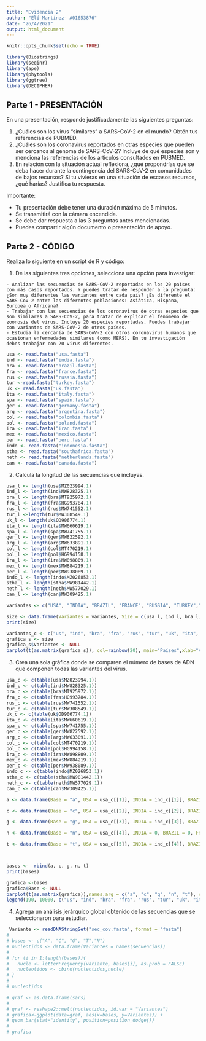 ---
title: "Evidencia 2"
author: "Elí Martínez- A01653876"
date: "26/4/2021"
output: html_document
---

```{r setup, include=FALSE}
knitr::opts_chunk$set(echo = TRUE)
```

```{r librerías}
library(Biostrings)
library(seqinr)
library(ape)
library(phytools)
library(ggtree)
library(DECIPHER)
```

## Parte 1 - PRESENTACIÓN
  En una presentación, responde justificadamente las siguientes preguntas:

  1. ¿Cuáles son los virus “similares” a SARS-CoV-2 en el mundo? Obtén tus referencias de PUBMED.
  2. ¿Cuáles son los coronavirus reportados en otras especies que pueden ser cercanos al genoma de SARS-CoV-2? Incluye de qué especies son y menciona las referencias de los artículos consultados en PUBMED.
  3. En relación con la situación actual reflexiona, ¿qué propondrías que se deba hacer durante la contingencia del SARS-CoV-2 en comunidades de bajos recursos? Si tu vivieras en una situación de escasos recursos, ¿qué harías? Justifica tu respuesta.
    
  Importante:

  - Tu presentación debe tener una duración máxima de 5 minutos.
  - Se transmitirá con la cámara encendida.
  - Se debe dar respuesta a las 3 preguntas antes mencionadas.
  - Puedes compartir algún documento o presentación de apoyo.
  
    
## Parte 2 - CÓDIGO

  Realiza lo siguiente en un script de R y código:

  1. De las siguientes tres opciones, selecciona una opción para investigar:
  
    - Analizar las secuencias de SARS-CoV-2 reportadas en los 20 países con más casos reportados. Y puedes tratar de responder a la pregunta: ¿Son muy diferentes las variantes entre cada país? ¿Es diferente el SARS-CoV-2 entre las diferentes poblaciones: Asiática, Hispana, Europea o Africana?
    - Trabajar con las secuencias de los coronavirus de otras especies que son similares a SARS-CoV-2, para tratar de explicar el fenómeno de zoonosis del virus. Incluye 20 especies reportadas. Puedes trabajar con variantes de SARS-CoV-2 de otros países.
    - Estudia la cercanía de SARS-CoV-2 con otros coronavirus humanos que ocasionan enfermedades similares (como MERS). En tu investigación debes trabajar con 20 virus diferentes.
    
```{r secuencias}
usa <- read.fasta("usa.fasta")
ind <- read.fasta("india.fasta")
bra <- read.fasta("brazil.fasta")
fra <- read.fasta("france.fasta")
rus <- read.fasta("russia.fasta")
tur <-read.fasta("turkey.fasta")
uk <- read.fasta("uk.fasta")
ita <- read.fasta("italy.fasta")
spa <- read.fasta("spain.fasta")
ger <- read.fasta("germany.fasta")
arg <- read.fasta("argentina.fasta")
col <- read.fasta("colombia.fasta")
pol <- read.fasta("poland.fasta")
ira <- read.fasta("iran.fasta")
mex <- read.fasta("mexico.fasta")
per <- read.fasta("peru.fasta")
indo <- read.fasta("indonesia.fasta")
stha <- read.fasta("southafrica.fasta")
neth <- read.fasta("netherlands.fasta")
can <- read.fasta("canada.fasta")

```

  2. Calcula la longitud de las secuencias que incluyas.
  
```{r longitud}
usa_l <- length(usa$MZ023994.1)
ind_l <- length(ind$MW828325.1)
bra_l <- length(bra$MT925972.1)
fra_l <- length(fra$HG993784.1)
rus_l <- length(rus$MW741552.1)
tur_l <-length(tur$MW308549.1)
uk_l <- length(uk$OD906774.1)
ita_l <- length(ita$MW660619.1)
spa_l <- length(spa$MW741755.1)
ger_l <- length(ger$MW822592.1)
arg_l <- length(arg$MW633891.1)
col_l <- length(col$MT470219.1)
pol_l <- length(pol$HG994158.1)
ira_l <- length(ira$MW898809.1)
mex_l <- length(mex$MW884219.1)
per_l <- length(per$MW938089.1)
indo_l <- length(indo$MZ026853.1)
stha_l <- length(stha$MW981442.1)
neth_l <- length(neth$MW577029.1)
can_l <- length(can$MW309425.1)

variantes <- c("USA", "INDIA", "BRAZIL", "FRANCE", "RUSSIA", "TURKEY","UK", "ITALY", "SPAIN","GERMANY", "ARGENTINA", "COLOMBIA", "POLAND", "IRAN", "MEXICO", "PERU", "INDONESIA", "SOUTH AFRICA", "NETHERLANDS", "CANADA")

size <- data.frame(Variantes = variantes, Size = c(usa_l, ind_l, bra_l, fra_l, rus_l, tur_l, uk_l, ita_l, spa_l, ger_l, arg_l, col_l, pol_l, ira_l, mex_l, per_l, indo_l, stha_l, neth_l, can_l))
print(size)

variantes_c <- c("us", "ind", "bra", "fra", "rus", "tur", "uk", "ita", "spa", "ger", "arg", "col", "pol", "ira", "mex", "per", "indo", "stha", "neth", "can")
grafica_s <- size
grafica_s$Variantes <- NULL
barplot(t(as.matrix(grafica_s)), col=rainbow(20), main="Países",xlab="Variantes", ylab="Frecuencia", xlim = c(0,50), cex.axis = 1,  ylim = c(0,30000), beside = TRUE, legend.text = variantes_c)

```

  3. Crea una sola gráfica donde se comparen el número de bases de ADN que componen todas las variantes del virus. 

```{r}
usa_c <- c(table(usa$MZ023994.1))
ind_c <- c(table(ind$MW828325.1))
bra_c <- c(table(bra$MT925972.1))
fra_c <- c(table(fra$HG993784.1))
rus_c <- c(table(rus$MW741552.1))
tur_c <- c(table(tur$MW308549.1))
uk_c <- c(table(uk$OD906774.1))
ita_c <- c(table(ita$MW660619.1))
spa_c <- c(table(spa$MW741755.1))
ger_c <- c(table(ger$MW822592.1))
arg_c <- c(table(arg$MW633891.1))
col_c <- c(table(col$MT470219.1))
pol_c <- c(table(pol$HG994158.1))
ira_c <- c(table(ira$MW898809.1))
mex_c <- c(table(mex$MW884219.1))
per_c <- c(table(per$MW938089.1))
indo_c <- c(table(indo$MZ026853.1))
stha_c <- c(table(stha$MW981442.1))
neth_c <- c(table(neth$MW577029.1))
can_c <- c(table(can$MW309425.1))

a <- data.frame(Base = "a", USA = usa_c[[1]], INDIA = ind_c[[1]], BRAZIL = bra_c[[1]], FRANCE = fra_c[[1]], RUSSIA = rus_c[[1]], TURKEY = tur_c[[1]], UK = uk_c[[1]], ITALY = ita_c[[1]], SPAIN = spa_c[[1]], GERMANY = ger_c[[1]], ARGENTINA = arg_c[[1]], COLOMBIA = col_c[[1]], POLAND = pol_c[[1]], IRAN = ira_c[[1]], MEXICO = mex_c[[1]], PERU = per_c[[1]], INDONESIA = indo_c[[1]], SOUTHAFRICA = stha_c[[1]], NETHERLANDS = neth_c[[1]] , CANADA = can_c[[1]])

c <- data.frame(Base = "c", USA = usa_c[[2]], INDIA = ind_c[[2]], BRAZIL = bra_c[[2]], FRANCE = fra_c[[2]], RUSSIA = rus_c[[2]], TURKEY = tur_c[[2]], UK = uk_c[[2]], ITALY = ita_c[[2]], SPAIN = spa_c[[2]], GERMANY = ger_c[[2]], ARGENTINA = arg_c[[2]], COLOMBIA = col_c[[2]], POLAND = pol_c[[2]], IRAN = ira_c[[2]], MEXICO = mex_c[[2]], PERU = per_c[[2]], INDONESIA = indo_c[[2]], SOUTHAFRICA = stha_c[[2]], NETHERLANDS = neth_c[[2]] , CANADA = can_c[[2]])

g <- data.frame(Base = "g", USA = usa_c[[3]], INDIA = ind_c[[3]], BRAZIL = bra_c[[3]], FRANCE = fra_c[[3]], RUSSIA = rus_c[[3]], TURKEY = tur_c[[3]], UK = uk_c[[3]], ITALY = ita_c[[3]], SPAIN = spa_c[[3]], GERMANY = ger_c[[3]], ARGENTINA = arg_c[[3]], COLOMBIA = col_c[[3]], POLAND = pol_c[[3]], IRAN = ira_c[[3]], MEXICO = mex_c[[3]], PERU = per_c[[3]], INDONESIA = indo_c[[3]], SOUTHAFRICA = stha_c[[3]], NETHERLANDS = neth_c[[3]] , CANADA = can_c[[3]])

n <- data.frame(Base = "n", USA = usa_c[[4]], INDIA = 0, BRAZIL = 0, FRANCE = fra_c[[4]], RUSSIA = 0, TURKEY = 0, UK = uk_c[[4]], ITALY = 0, SPAIN = 0, GERMANY = ger_c[[4]], ARGENTINA = arg_c[[4]], COLOMBIA = 0, POLAND = pol_c[[4]], IRAN = ira_c[[4]], MEXICO = mex_c[[4]], PERU = 0, INDONESIA = indo_c[[4]], SOUTHAFRICA = stha_c[[4]], NETHERLANDS = 0 , CANADA = can_c[[4]])

t <- data.frame(Base = "t", USA = usa_c[[5]], INDIA = ind_c[[4]], BRAZIL = bra_c[[4]],FRANCE = fra_c[[5]], RUSSIA = rus_c[[4]], TURKEY = tur_c[[4]], UK = uk_c[[5]], ITALY = ita_c[[4]], SPAIN = spa_c[[4]], GERMANY = ger_c[[5]], ARGENTINA = arg_c[[5]], COLOMBIA = col_c[[4]], POLAND = pol_c[[5]], IRAN = ira_c[[5]], MEXICO = mex_c[[5]], PERU = per_c[[4]], INDONESIA = indo_c[[5]], SOUTHAFRICA = stha_c[[5]], NETHERLANDS = neth_c[[4]] , CANADA = can_c[[5]])



bases <-  rbind(a, c, g, n, t)
print(bases)

grafica <-bases
grafica$Base <- NULL
barplot(t(as.matrix(grafica)),names.arg = c("a", "c", "g", "n", "t"), col=rainbow(20), main="Variantes",xlab="Bases", ylab="Frecuencia", xlim = c(0,170), cex.axis = 1,  ylim = c(0,10000), beside = TRUE)
legend(190, 10000, c("us", "ind", "bra", "fra", "rus", "tur", "uk", "ita", "spa", "ger", "arg", "col", "pol", "ira", "mex", "per", "indo", "stha", "neth", "can") , cex = 0.8)


```

  4. Agrega un análisis jerárquico global obtenido de las secuencias que se seleccionaron para estudiar.

```{r}
 Variante <- readDNAStringSet("sec_cov.fasta", format = "fasta")
# 
# bases <- c("A", "C", "G", "T","N")
# nucleotidos <- data.frame(Variantes = names(secuencias))
# 
# for (i in 1:length(bases)){
#   nucle <- letterFrequency(variante, bases[i], as.prob = FALSE)
#   nucleotidos <- cbind(nucleotidos,nucle)
# }
# 
# nucleotidos

# graf <- as.data.frame(sars)
# 
# graf <- reshape2::melt(nucleotidos, id.var = "Variantes")
# grafica<-ggplot(data=graf, aes(x=bases, y=Variantes)) +
# geom_bar(stat="identity", position=position_dodge())
# 
# grafica
```






















